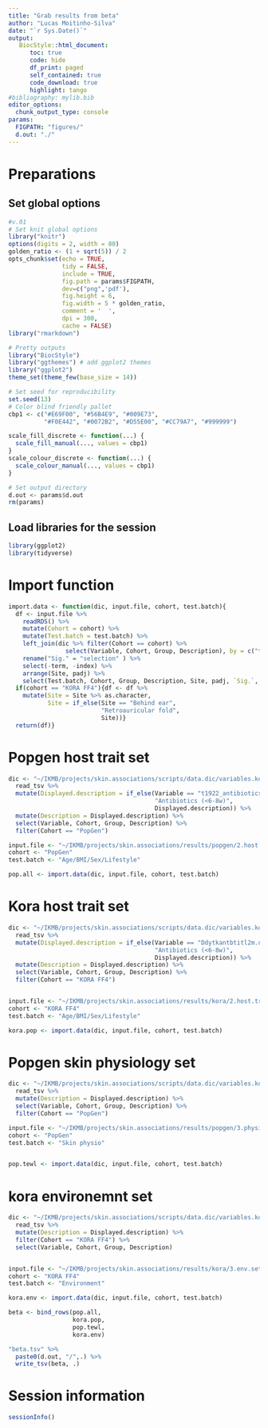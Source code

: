 ```yaml
---
title: "Grab results from beta"
author: "Lucas Moitinho-Silva"
date: "`r Sys.Date()`"
output:
   BiocStyle::html_document:
      toc: true
      code: hide
      df_print: paged
      self_contained: true
      code_download: true
      highlight: tango
#bibliography: mylib.bib
editor_options:
  chunk_output_type: console
params:
  FIGPATH: "figures/"
  d.out: "./"
---
```


# Preparations

## Set global options

```r
#v.01
# Set knit global options
library("knitr")
options(digits = 2, width = 80)
golden_ratio <- (1 + sqrt(5)) / 2
opts_chunk$set(echo = TRUE,
               tidy = FALSE,
               include = TRUE,
               fig.path = params$FIGPATH,
               dev=c("png",'pdf'),
               fig.height = 6,
               fig.width = 5 * golden_ratio,
               comment = '  ',
               dpi = 300,
               cache = FALSE)
library("rmarkdown")

# Pretty outputs
library("BiocStyle")
library("ggthemes") # add ggplot2 themes
library("ggplot2")
theme_set(theme_few(base_size = 14))

# Set seed for reproducibility
set.seed(13)
# Color blind friendly pallet
cbp1 <- c("#E69F00", "#56B4E9", "#009E73",
          "#F0E442", "#0072B2", "#D55E00", "#CC79A7", "#999999")

scale_fill_discrete <- function(...) {
  scale_fill_manual(..., values = cbp1)
}
scale_colour_discrete <- function(...) {
  scale_colour_manual(..., values = cbp1)
}

# Set output directory
d.out <- params$d.out
rm(params)
```


## Load libraries for the session

```r
library(ggplot2)
library(tidyverse)

```


# Import function
```r
import.data <- function(dic, input.file, cohort, test.batch){
  df <- input.file %>% 
    readRDS() %>%
    mutate(Cohort = cohort) %>%
    mutate(Test.batch = test.batch) %>% 
    left_join(dic %>% filter(Cohort == cohort) %>% 
                select(Variable, Cohort, Group, Description), by = c("term" = "Variable", "Cohort")) %>% 
    rename("Sig." = "selection" ) %>% 
    select(-term, -index) %>% 
    arrange(Site, padj) %>% 
    select(Test.batch, Cohort, Group, Description, Site, padj, `Sig.`, everything())
  if(cohort == "KORA FF4"){df <- df %>% 
    mutate(Site = Site %>% as.character,
           Site = if_else(Site == "Behind ear",
                          "Retroauricular fold",
                          Site))}
  return(df)}

```


# Popgen host trait set

```r
dic <- "~/IKMB/projects/skin.associations/scripts/data.dic/variables.kora.pop.tsv" %>% 
  read_tsv %>%
  mutate(Displayed.description = if_else(Variable == "t1922_antibiotics_6_weeks",
                                         "Antibiotics (<6-8w)",
                                         Displayed.description)) %>% 
  mutate(Description = Displayed.description) %>% 
  select(Variable, Cohort, Group, Description) %>% 
  filter(Cohort == "PopGen")

input.file <- "~/IKMB/projects/skin.associations/results/popgen/2.host.trait.set/3.test.beta/beta.joined.rds"
cohort <- "PopGen"
test.batch <- "Age/BMI/Sex/Lifestyle"

pop.all <- import.data(dic, input.file, cohort, test.batch)
```



# Kora host trait set


```r
dic <- "~/IKMB/projects/skin.associations/scripts/data.dic/variables.kora.pop.tsv" %>% 
  read_tsv %>%
  mutate(Displayed.description = if_else(Variable == "Ddytkantbtitl2m.u3sf_01",
                                         "Antibiotics (<6-8w)",
                                         Displayed.description)) %>% 
  mutate(Description = Displayed.description) %>%
  select(Variable, Cohort, Group, Description) %>% 
  filter(Cohort == "KORA FF4")


input.file <- "~/IKMB/projects/skin.associations/results/kora/2.host.trait.set/3.test.beta/beta.joined.rds"
cohort <- "KORA FF4"
test.batch <- "Age/BMI/Sex/Lifestyle"

kora.pop <- import.data(dic, input.file, cohort, test.batch)

```

# Popgen skin physiology set

```r
dic <- "~/IKMB/projects/skin.associations/scripts/data.dic/variables.kora.pop.tsv" %>% 
  read_tsv %>%
  mutate(Description = Displayed.description) %>% 
  select(Variable, Cohort, Group, Description) %>% 
  filter(Cohort == "PopGen")

input.file <- "~/IKMB/projects/skin.associations/results/popgen/3.physio.set/3.test.beta/beta.joined.rds"
cohort <- "PopGen"
test.batch <- "Skin physio"


pop.tewl <- import.data(dic, input.file, cohort, test.batch)
```

# kora environemnt set

```r

dic <- "~/IKMB/projects/skin.associations/scripts/data.dic/variables.kora.pop.tsv" %>% 
  read_tsv %>%
  mutate(Description = Displayed.description) %>% 
  filter(Cohort == "KORA FF4") %>% 
  select(Variable, Cohort, Group, Description)


input.file <- "~/IKMB/projects/skin.associations/results/kora/3.env.set/3.test.beta/beta.joined.rds"
cohort <- "KORA FF4"
test.batch <- "Environment"

kora.env <- import.data(dic, input.file, cohort, test.batch)

```


```r
beta <- bind_rows(pop.all,
                  kora.pop,
                  pop.tewl,
                  kora.env)
```

```r
"beta.tsv" %>% 
  paste0(d.out, "/",.) %>% 
  write_tsv(beta, .)
```

# Session information

```r
sessionInfo()
```
